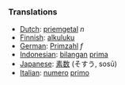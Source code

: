 ===Translations===

*[[Dutch]]: [[priemgetal]] ''n''
*[[Finnish]]: [[alkuluku]]
*[[German]]: [[Primzahl]] ''f''
*[[Indonesian]]: [[bilangan]] [[prima]]
*[[Japanese]]: [[素数]] (そすう, sosū)
*[[Italian]]: [[numero]] [[primo]]